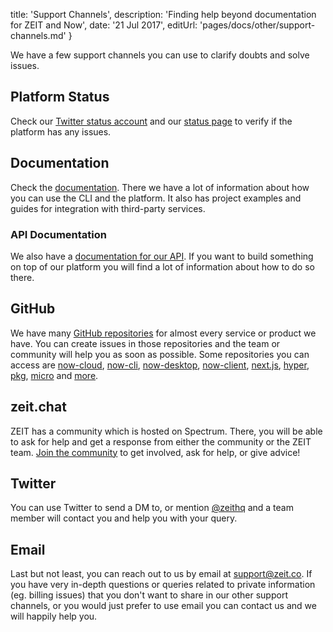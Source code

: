 
  title: 'Support Channels',
  description: 'Finding help beyond documentation for ZEIT and Now',
  date: '21 Jul 2017',
  editUrl: 'pages/docs/other/support-channels.md'
}

We have a few support channels you can use to clarify doubts and solve issues.

## Platform Status
Check our [Twitter status account](https://twitter.com/zeit_status) and our [status page](https://zeit-status.co/) to verify if the platform has any issues.

## Documentation
Check the [documentation](/docs). There we have a lot of information about how you can use the CLI and the platform. It also has project examples and guides for integration with third-party services.

### API Documentation
We also have a [documentation for our API](https://zeit.co/docs/api). If you want to build something on top of our platform you will find a lot of information about how to do so there.

## GitHub
We have many [GitHub repositories](https://github.com/zeit) for almost every service or product we have. You can create issues in those repositories and the team or community will help you as soon as possible. Some repositories you can access are [now-cloud](https://github.com/zeit/now-cloud), [now-cli](https://github.com/zeit/now-cli), [now-desktop](https://github.com/zeit/now-desktop), [now-client](https://github.com/zeit/now-client), [next.js](https://github.com/zeit/next.js), [hyper](https://github.com/zeit/hyper), [pkg](https://github.com/zeit/pkg), [micro](https://github.com/zeit/micro) and [more](https://github.com/zeit).

## zeit.chat
ZEIT has a community which is hosted on Spectrum. There, you will be able to ask for help and get a response from either the community or the ZEIT team. [Join the community](/chat) to get involved, ask for help, or give advice!

## Twitter
You can use Twitter to send a DM to, or mention [@zeithq](https://twitter.com/zeithq) and a team member will contact you and help you with your query.

## Email
Last but not least, you can reach out to us by email at [support@zeit.co](mailto:support@zeit.co). If you have very in-depth questions or queries related to private information (eg. billing issues) that you don't want to share in our other support channels, or you would just prefer to use email you can contact us and we will happily help you.

